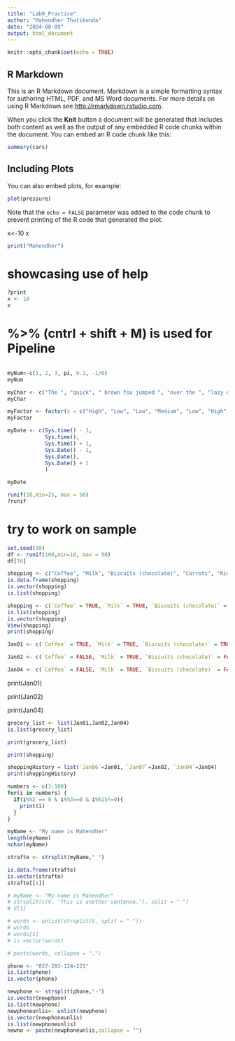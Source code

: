 ---
title: "Lab0_Practice"
author: "Mahendher Thatikonda"
date: "2024-08-09"
output: html_document
---

```{r setup, include=FALSE}
knitr::opts_chunk$set(echo = TRUE)
```

## R Markdown

This is an R Markdown document. Markdown is a simple formatting syntax for authoring HTML, PDF, and MS Word documents. For more details on using R Markdown see <http://rmarkdown.rstudio.com>.

When you click the **Knit** button a document will be generated that includes both content as well as the output of any embedded R code chunks within the document. You can embed an R code chunk like this:

```{r cars}
summary(cars)
```

## Including Plots

You can also embed plots, for example:

```{r pressure, echo=FALSE}
plot(pressure)
```

Note that the `echo = FALSE` parameter was added to the code chunk to prevent printing of the R code that generated the plot.

x\<-10 x

```{r}
print("Mahendher")
```
# showcasing use of help

```{r}
?print
x <- 10
x
```
# %>%  (cntrl + shift + M) is used for Pipeline
```{r}

```

<!-- this is used to  -->
<!-- write multiple comments -->

```{r}
myNum<-c(1, 2, 3, pi, 0.1, -1/6)
myNum
```
```{r}
myChar <- c("The ", "quick", " brown fox jumped ", "over the ", "lazy dog 27 times", ".")
myChar
```
```{r}
myFactor <- factor(x = c("High", "Low", "Low", "Medium", "Low", "High"), levels = c("Low", "Medium", "High"), ordered = TRUE)
myFactor
```
```{r}
myDate <- c(Sys.time() - 1,
            Sys.time(),
            Sys.time() + 1,
            Sys.Date() - 1,
            Sys.Date(),
            Sys.Date() + 1
            )
```

<!-- Execute the above function -->

```{r}
myDate
```
```{r}
runif(10,min=25, max = 50)
?runif
```
# try to work on sample

```{r}
set.seed(99)
df <- runif(100,min=10, max = 50)
df[76]
```
<!-- now consider list -->

```{r}
shopping <- c("Coffee", "Milk", "Biscuits (chocolate)", "Carrots", "Rice (basmati)", "Juice (apple)")
is.data.frame(shopping)
is.vector(shopping)
is.list(shopping)
```
<!-- now use the concept of logical list -->
```{r}
shopping <- c(`Coffee` = TRUE, `Milk` = TRUE, `Biscuits (chocolate)` = TRUE, `Carrots` = FALSE, `Rice (basmati)` = FALSE, `Juice (apple)` = FALSE, `Juice (orange)` = TRUE)
is.list(shopping)
is.vector(shopping)
View(shopping)
print(shopping)
```
```{r}
Jan01 <- c(`Coffee` = TRUE, `Milk` = TRUE, `Biscuits (chocolate)` = TRUE, `Carrots` = FALSE, `Rice (basmati)` = FALSE, `Juice (apple)` = FALSE, `Juice (orange)` = TRUE)

Jan02 <- c(`Coffee` = FALSE, `Milk` = TRUE, `Biscuits (chocolate)` = FALSE, `Carrots` = TRUE, `Rice (basmati)` = FALSE, `Juice (apple)` = FALSE, `Juice (orange)` = TRUE)

Jan04 <- c(`Coffee` = FALSE, `Milk` = TRUE, `Biscuits (chocolate)` = FALSE, `Carrots` = TRUE, `Rice (basmati)` = FALSE, `Juice (apple)` = FALSE, `Juice (orange)` = TRUE)
```

print(Jan01)

print(Jan02)

print(Jan04)

```{r}
grocery_list <- list(Jan01,Jan02,Jan04)
is.list(grocery_list)
```

<!-- print() -->
```{r}
print(grocery_list)
```
```{r}
print(shopping)
```

```{r}
shoppingHistory = list(`Jan06`=Jan01, `Jan07`=Jan02, `Jan04`=Jan04)
print(shoppingHistory)
```
<!-- create a list of numbers from 1 to 100 which are divisible by 2&3 -->

```{r}
numbers <- c(1:100)
for(i in numbers) {
  if(i%%2 == 0 & i%%3==0 & i%%15!=0){
    print(i)
  }
}
```
<!-- how to deal with character strings -->
```{r}
myName <- "My name is Mahendher"
length(myName)
nchar(myName)
```

```{r}
strafte <- strsplit(myName," ")
```
```{r}
is.data.frame(strafte)
is.vector(strafte)
strafte[[1]]
```
```{r}
# myName <- "My name is Mahendher"
# strsplit(c(V, "This is another sentence."), split = " ")
# V[1]
```

```{r}
# words <- unlist(strsplit(V, split = " "))
# words
# words[1]
# is.vector(words)
```
```{r}
# paste(words, collapse = ".")
```

<!-- this is practice exercise -->

```{r}
phone <- "027-283-124-221"
is.list(phone)
is.vector(phone)
```
```{r}
newphone <- strsplit(phone,"-")
is.vector(newphone)
is.list(newphone)
newphoneunlis<- unlist(newphone)
is.vector(newphoneunlis)
is.list(newphoneunlis)
newno <- paste(newphoneunlis,collapse = "")
```

